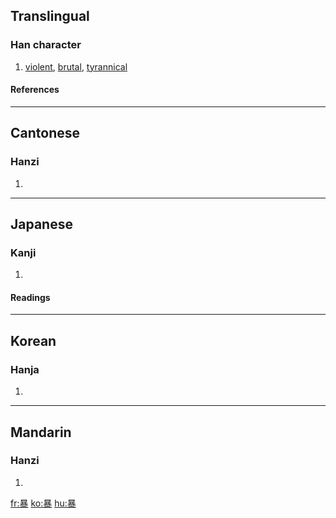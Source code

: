 {{see|暴}}

==Translingual==
===Han character===
{{Han char|rn=72|rad=日|as=11|sn=15|four=6013<sub>2</sub>|canj=日廿金水 (ATCE)}}
# [[violent]], [[brutal]], [[tyrannical]]
====References====
{{Han ref|kx=0499.290|dkj=14137|dj=0868.350|hdz=21532.150|uh=66B4|ud=26292|bh=BCC9|bd=48329}}

----
==Cantonese==
===Hanzi===
{{yue-hanzi|jyut=|y=bou6}}
# {{defn|Cantonese}}

----
==Japanese==
===Kanji===
{{ja-kanji|grade=|rs=日11}}
# {{defn|Japanese}} 
====Readings====
{{ja-readings|on=[[ぼう]] (bō), [[ばく]] (baku)|kun=[[あばく]] (abaku), [[あばれる]] (abareru)}}

----
==Korean==
===Hanja===
{{ko-hanja|hangeul=[[폭]], [[포]]|eumhun=|rv=pok, po|mr=p'ok, p'o|y=phok, pho}}
# {{defn|Korean}}

----
==Mandarin==
===Hanzi===
{{cmn-hanzi|pin=[[bào]] (bao4)|wg=pao<sup>4</sup>}}
# {{defn|Mandarin}}

[[fr:暴]]
[[ko:暴]]
[[hu:暴]]
